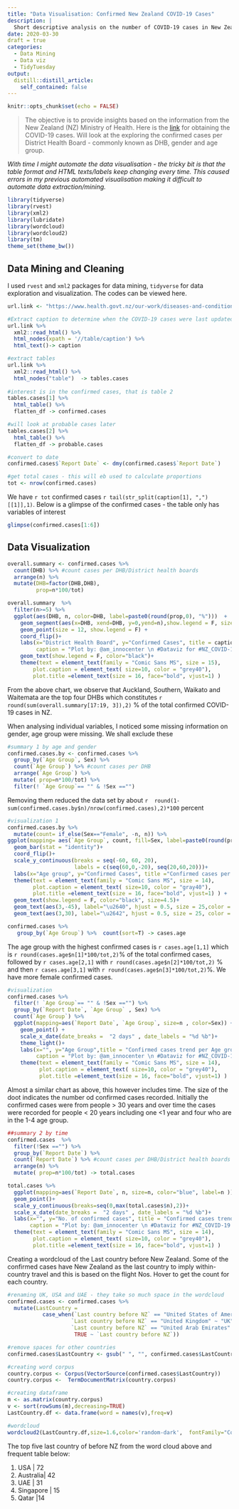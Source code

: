 ```yaml
---
title: "Data Visualisation: Confirmed New Zealand COVID-19 Cases"
description: |
  Short descriptive analysis on the number of COVID-19 cases in New Zealand (NZ)
date: 2020-03-30
draft = true
categories:
  - Data Mining
  - Data viz
  - TidyTuesday
output:
  distill::distill_article:
    self_contained: false
---
```



```r
knitr::opts_chunk$set(echo = FALSE)
```

> The objective is to provide insights based on the information from the New Zealand (NZ) Ministry of Health. Here is the [link](https://www.health.govt.nz/our-work/diseases-and-conditions/covid-19-novel-coronavirus/covid-19-current-situation/covid-19-current-cases/covid-19-current-cases-details) for obtaining the COVID-19 cases. Will look at the exploring the confirmed cases per District Health Board - commonly known as DHB, gender and age group. 

_With time I might automate the data visualisation - the tricky bit is that the table format and HTML texts/labels keep changing every time. This caused errors in my previous automated visualisation making it difficult to automate data extraction/mining._


```r
library(tidyverse)
library(rvest)
library(xml2)
library(lubridate)
library(wordcloud)
library(wordcloud2)
library(tm)
theme_set(theme_bw())
```

## Data Mining and Cleaning 

I used `rvest` and `xml2` packages for data mining, `tidyverse` for data exploration and visualization. The codes can be viewed here.

```r
url.link <- "https://www.health.govt.nz/our-work/diseases-and-conditions/covid-19-novel-coronavirus/covid-19-current-situation/covid-19-current-cases/covid-19-current-cases-details"

#Extract caption to determine when the COVID-19 cases were last updated
url.link %>%  
  xml2::read_html() %>% 
  html_nodes(xpath = '//table/caption') %>% 
  html_text()-> caption

#extract tables
url.link %>% 
  xml2::read_html() %>% 
  html_nodes("table")  -> tables.cases 
 
#interest is in the confirmed cases, that is table 2
tables.cases[1] %>% 
  html_table() %>% 
  flatten_df -> confirmed.cases

#will look at probable cases later
tables.cases[2] %>% 
  html_table() %>% 
  flatten_df -> probable.cases

#convert to date
confirmed.cases$`Report Date` <- dmy(confirmed.cases$`Report Date`)

#get total cases - this will eb used to calculate proportions
tot <- nrow(confirmed.cases)
```



We have `r tot` confirmed cases `r tail(str_split(caption[1], ",")[[1]],1)`. Below is a glimpse of the confirmed cases - the table only has variables of interest

```r
glimpse(confirmed.cases[1:6])
```



## Data Visualization 


```r
overall.summary <- confirmed.cases %>% 
  count(DHB) %>% #count cases per DHB/District health boards
  arrange(n) %>% 
  mutate(DHB=factor(DHB,DHB), 
         prop=n*100/tot)

overall.summary  %>% 
  filter(n>=5) %>% 
  ggplot(aes(DHB, n, color=DHB, label=paste0(round(prop,0), "%")))  +
    geom_segment(aes(x=DHB, xend=DHB, y=0,yend=n),show.legend = F, size=2) +
    geom_point(size = 12, show.legend = F) +
    coord_flip()+
    labs(x="District Health Board", y="Confirmed Cases", title = caption[1] , subtitle="Where No. of confirmed cases per DHB > 5",
         caption = "Plot by: @am_innocenter \n #Dataviz for #NZ_COVID-19  \n Data source : bit.ly/healthgovtnzCovid")+
    geom_text(show.legend = F, color="black")+
    theme(text = element_text(family = "Comic Sans MS", size = 15),
        plot.caption = element_text( size=10, color = "grey40"),
        plot.title =element_text(size = 16, face="bold", vjust=1) )


```

From the above chart, we observe that Auckland, Southern, Waikato and Waitemata are the top four DHBs which constitutes `r round(sum(overall.summary[17:19, 3]),2)` % of the total confirmed COVID-19 cases in NZ.


When analysing individual variables, I noticed some missing information on gender, age group were missing. We shall exclude these

```r
#summary 1 by age and gender
confirmed.cases.by <- confirmed.cases %>% 
  group_by(`Age Group`, Sex) %>% 
  count(`Age Group`) %>% #count cases per DHB
  arrange(`Age Group`) %>% 
  mutate( prop=n*100/tot) %>% 
  filter(! `Age Group`== "" & !Sex =="")

```

Removing them reduced the data set by about `r 
round(1-sum(confirmed.cases.by$n)/nrow(confirmed.cases),2)*100` percent

```r
#visualization 1
confirmed.cases.by %>% 
  mutate(count= if_else(Sex=="Female", -n, n)) %>% 
ggplot(mapping= aes(`Age Group`, count, fill=Sex, label=paste0(round(prop,1), "%")))  +
  geom_bar(stat = "identity")+
  coord_flip()+
  scale_y_continuous(breaks = seq(-60, 60, 20),
                     labels = c(seq(60,0,-20), seq(20,60,20)))+
  labs(x="Age group", y="Confirmed Cases", title ="Confirmed cases per Age group and gender" ,subtitle = tail(str_split(caption[1], ",")[[1]],1), caption = "Plot by: @am_innocenter \n #Dataviz for #NZ_COVID-19  \n Data source : bit.ly/healthgovtnzCovid")+
  theme(text = element_text(family = "Comic Sans MS", size = 14),
        plot.caption = element_text( size=10, color = "gray40"),
        plot.title =element_text(size = 16, face="bold", vjust=1) ) +
  geom_text(show.legend = F, color="black", size=4.5)+
  geom_text(aes(3,-45), label="\u2640", hjust = 0.5, size = 25,color = "#F8766D", family = "Comic Sans MS") +
  geom_text(aes(3,30), label="\u2642", hjust = 0.5, size = 25, color = "#00BFC4", family = "Comic Sans MS") 

```

```r
confirmed.cases %>% 
   group_by(`Age Group`) %>%  count(sort=T) -> cases.age
```

The age group with the highest confirmed cases is `r cases.age[1,1]` which is `r round(cases.age$n[1]*100/tot,2) `% of the total confirmed cases,  followed by `r cases.age[2,1]` with `r round(cases.age$n[2]*100/tot,2) ` % and then `r cases.age[3,1]` with `r round(cases.age$n[3]*100/tot,2) `%. We have more female confirmed cases.




```r
#visualization
confirmed.cases %>% 
  filter(! `Age Group`== "" & !Sex =="") %>% 
  group_by(`Report Date`, `Age Group` , Sex) %>% 
  count(`Age Group`) %>% 
  ggplot(mapping=aes(`Report Date`, `Age Group`, size=n , color=Sex)) +
    geom_point() +
    scale_x_date(date_breaks =  "2 days" , date_labels = "%d %b")+
    theme_light()+
    labs(x="", y="Age Group",title = "Confirmed cases trend per Age group and gender" ,subtitle = tail(str_split(caption[1], ",")[[1]],1),
         caption = "Plot by: @am_innocenter \n #Dataviz for #NZ_COVID-19  \n Data source : bit.ly/healthgovtnzCovid")+
    theme(text = element_text(family = "Comic Sans MS", size = 14),
          plot.caption = element_text( size=10, color = "grey40"),
          plot.title =element_text(size = 16, face="bold", vjust=1) )


```

Almost a similar chart as above, this however includes time. The size of the doot indicates the number od confirmed cases recorded. Initially the confirmed cases were from people > 30 years and over time the cases were recorded for people < 20 years including one <1 year and four who are in the 1-4 age group. 

```r
##summary 2 by time
confirmed.cases  %>% 
  filter(!Sex =="") %>% 
  group_by(`Report Date`) %>% 
  count(`Report Date`) %>% #count cases per DHB/District health boards
  arrange(n) %>% 
  mutate( prop=n*100/tot) -> total.cases 

total.cases %>% 
  ggplot(mapping=aes(`Report Date`, n, size=n, color="blue", label=n )) +
  geom_point()+
  scale_y_continuous(breaks=seq(0,max(total.cases$n),2))+
  scale_x_date(date_breaks =  "2 days" , date_labels = "%d %b")+
  labs(x="", y="No. of confirmed cases", title = "Confirmed cases trend", subtitle = tail(str_split(caption[1], ",")[[1]],1),
       caption = "Plot by: @am_innocenter \n #Dataviz for #NZ_COVID-19 \n Data source : bit.ly/healthgovtnzCovid")+
  theme(text = element_text(family = "Comic Sans MS", size = 14),
        plot.caption = element_text( size=10, color = "grey40"),
        plot.title =element_text(size = 16, face="bold", vjust=1) )

```

Creating a wordcloud of the Last country before New Zealand. Some of the confirmed cases have New Zealand as the last country to imply within-country travel and this is based on the flight Nos. Hover to get the count for each country.

```r
#renaming UK, USA and UAE - they take so much space in the wordcloud
confirmed.cases <- confirmed.cases %>% 
  mutate(LastCountry = 
           case_when(`Last country before NZ` == "United States of America" ~ "USA", 
                    `Last country before NZ` == "United Kingdom" ~ "UK",
                    `Last country before NZ` == "United Arab Emirates" ~ "UAE",
                     TRUE ~ `Last country before NZ`))

#remove spaces for other countries
confirmed.cases$LastCountry <- gsub(" ", "", confirmed.cases$LastCountry)

#creating word corpus
country.corpus <- Corpus(VectorSource(confirmed.cases$LastCountry))
country.corpus <-  TermDocumentMatrix(country.corpus) 

#creating dataframe
m <- as.matrix(country.corpus)
v <- sort(rowSums(m),decreasing=TRUE)
LastCountry.df <- data.frame(word = names(v),freq=v)  

#wordcloud
wordcloud2(LastCountry.df,size=1.6,color='random-dark',  fontFamily="Comic Sans MS")

```

The top five last country of before NZ from the word cloud above and frequent table below:

1. USA       |                    72
2. Australia|               42
3. UAE    |                  31
4. Singapore |                15
5. Qatar |14



